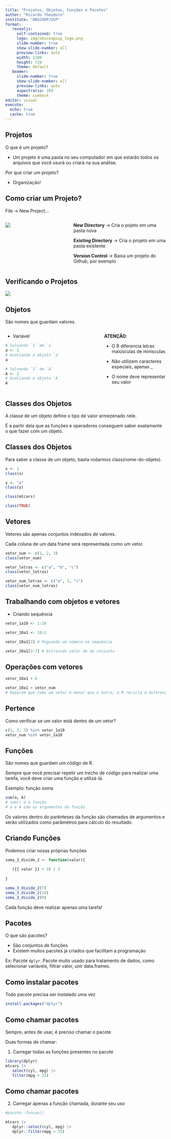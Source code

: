```yaml
---
title: "Projetos, Objetos, Funções e Pacotes"
author: "Ricardo Theodoro"
institute: "OBSCOOP/USP"
format: 
   revealjs:
     self-contained: true
     logo: img/obscoopusp_logo.png
     slide-number: true
     show-slide-number: all
     preview-links: auto
     width: 1280
     height: 720
     theme: default
   beamer:
     slide-number: true
     show-slide-number: all
     preview-links: auto
     aspectratio: 169
     theme: Luebeck
editor: visual
execute:
  echo: true
  cache: true
---
```


## Projetos

O que é um projeto?

-   Um projeto é uma pasta no seu computador em que estarão todos os arquivos que você usurá ou criará na sua análise.

Por que criar um projeto?

-   Organização!

## Como criar um Projeto?

File -\> New Project...

::: columns
::: {.column width="40%"}
![](img/rstudio_newproject.png)
:::

::: {.column width="60%"}
**New Directory** -\> Cria o pojeto em uma pasta nova

**Existing Directory** -\> Cria o projeto em uma pasta existente

**Version Control** -\> Baixa um projeto do Github, por exemplo
:::
:::

## Verificando o Projetos

![](img/rstudio_projeto.png)

## Objetos

São nomes que guardam valores.

::: columns
::: {.column width="60%"}
-   Variável

```r
# Salvando `1` em `a`
a <- 1
# Avaliando o objeto `a`
a

# Salvando `2` em `A`
A <- 2
# Avaliando o objeto `A`
A
```
:::

::: {.column width="40%"}
**ATENÇÃO**:

-   O R diferencia letras maiúsculas de minísculas

-   Não utilizem caracteres especiais, apenas \_

-   O nome deve representar seu valor
:::
:::

## Classes dos Objetos

A classe de um objeto define o tipo de valor armezenado nele.

É a partir dela que as funções e operadores conseguem saber exatamente o que fazer com um objeto.

## Classes dos Objetos

Para saber a classe de um objeto, basta rodarmos class(nome-do-objeto).

```r
x <- 1
class(x)
```

```r
y <- "a"
class(y)
```

```r
class(mtcars)
```

```r
class(TRUE)
```

## Vetores

Vetores são apenas conjuntos indexados de valores.

Cada coluna de um data frame será representada como um vetor.

```r
vetor_num <- c(1, 2, 3)
class(vetor_num)
```

```r
vetor_letras <- c("a", "b", "c")
class(vetor_letras)
```

```r
vetor_num_letras <- c("a", 3, "c")
class(vetor_num_letras)
```

## Trabalhando com objetos e vetores

-   Criando sequência

```r
vetor_1a10 <- 1:10
```

```r
vetor_10a1 <- 10:1
```

```r
vetor_10a1[3] # Peguando um número na sequência
```

```r
vetor_10a1[3:7] # Extraindo valor de um conjunto
```

## Operações com vetores

```r
vetor_10a1 + 6
```

```r
vetor_10a1 + vetor_num 
# Reparem que como um vetor é menor que o outro, o R recicla a diferença
```

## Pertence

Como verificar se um valor está dentro de um vetor?

```r
c(1, 2, 3) %in% vetor_1a10
vetor_num %in% vetor_1a10
```

## Funções

São nomes que guardam um código de R.

Sempre que você precisar repetir um trecho de código para realizar uma tarefa, você deve criar uma função e utilizá-lá.

Exemplo: função soma

```r
sum(a, A)
# sum() é a função
# a e A são os argumentos da função
```

Os valores dentro do parênteses da função são chamados de argumentos e serão utilizados como parâmetros para cálculo do resultado.

## Criando Funções

Podemos criar nosas próprias funções

```r
soma_3_divide_2 <- function(valor){
   
   ({{ valor }} + 3) / 2
   
}

soma_3_divide_2(7)
soma_3_divide_2(18)
soma_3_divide_2(9)
```

Cada função deve realizar apenas uma tarefa!

## Pacotes

O que são pacotes?

-   São conjuntos de funções
-   Existem muitos pacotes já criados que facilitam a programação

Ex: Pacote `dplyr`. Pacote muito usado para tratamento de dados, como selecionar variáveis, filtrar valor, unir data.frames.

## Como instalar pacotes

Todo pacote precisa ser instalado uma vez

```r
install.packages("dplyr")
```

## Como chamar pacotes

Sempre, antes de usar, é preciso chamar o pacote

Duas formas de chamar:

1.  Carregar todas as funções presentes no pacote

```r
library(dplyr)
mtcars |>
   select(cyl, mpg) |>
   filter(mpg > 33)
```

## Como chamar pacotes

2.  Carregar apenas a função chamada, durante seu uso

```r
#pacote::funcao()

mtcars |>
   dplyr::select(cyl, mpg) |>
   dplyr::filter(mpg > 33)
```
